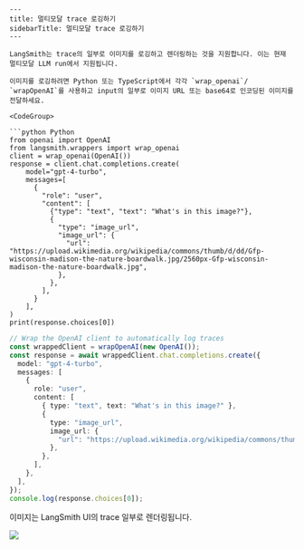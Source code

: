 ```mdx
---
title: 멀티모달 trace 로깅하기
sidebarTitle: 멀티모달 trace 로깅하기
---

LangSmith는 trace의 일부로 이미지를 로깅하고 렌더링하는 것을 지원합니다. 이는 현재 멀티모달 LLM run에서 지원됩니다.

이미지를 로깅하려면 Python 또는 TypeScript에서 각각 `wrap_openai`/ `wrapOpenAI`를 사용하고 input의 일부로 이미지 URL 또는 base64로 인코딩된 이미지를 전달하세요.

<CodeGroup>

```python Python
from openai import OpenAI
from langsmith.wrappers import wrap_openai
client = wrap_openai(OpenAI())
response = client.chat.completions.create(
    model="gpt-4-turbo",
    messages=[
      {
        "role": "user",
        "content": [
          {"type": "text", "text": "What's in this image?"},
          {
            "type": "image_url",
            "image_url": {
              "url": "https://upload.wikimedia.org/wikipedia/commons/thumb/d/dd/Gfp-wisconsin-madison-the-nature-boardwalk.jpg/2560px-Gfp-wisconsin-madison-the-nature-boardwalk.jpg",
            },
          },
        ],
      }
    ],
)
print(response.choices[0])
```

```typescript TypeScript
// Wrap the OpenAI client to automatically log traces
const wrappedClient = wrapOpenAI(new OpenAI());
const response = await wrappedClient.chat.completions.create({
  model: "gpt-4-turbo",
  messages: [
    {
      role: "user",
      content: [
        { type: "text", text: "What's in this image?" },
        {
          type: "image_url",
          image_url: {
            "url": "https://upload.wikimedia.org/wikipedia/commons/thumb/d/dd/Gfp-wisconsin-madison-the-nature-boardwalk.jpg/2560px-Gfp-wisconsin-madison-the-nature-boardwalk.jpg",
          },
        },
      ],
    },
  ],
});
console.log(response.choices[0]);
```

</CodeGroup>

이미지는 LangSmith UI의 trace 일부로 렌더링됩니다.

![](/langsmith/images/multimodal.png)
```